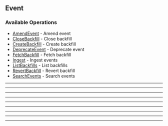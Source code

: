 
## Event

### Available Operations

* [AmendEvent](/resources/event/amend_event) - Amend event
* [CloseBackfill](/resources/event/close_backfill) - Close backfill
* [CreateBackfill](/resources/event/create_backfill) - Create backfill
* [DeprecateEvent](/resources/event/deprecate_event) - Deprecate event
* [FetchBackfill](/resources/event/fetch_backfill) - Fetch backfill
* [Ingest](/resources/event/ingest) - Ingest events
* [ListBackfills](/resources/event/list_backfills) - List backfills
* [RevertBackfill](/resources/event/revert_backfill) - Revert backfill
* [SearchEvents](/resources/event/search_events) - Search events

---
<AmendEvent />

---
<CloseBackfill />

---
<CreateBackfill />

---
<DeprecateEvent />

---
<FetchBackfill />

---
<Ingest />

---
<ListBackfills />

---
<RevertBackfill />

---
<SearchEvents />
